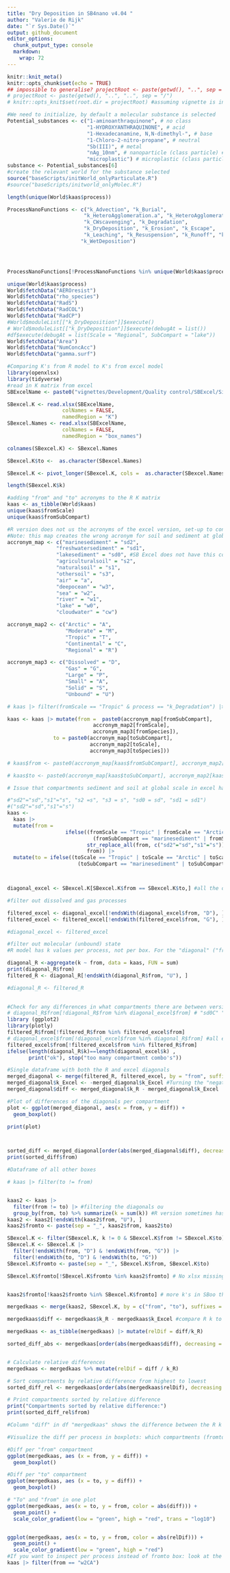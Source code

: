 ```yaml
---
title: "Dry Deposition in SB4nano v4.04 "
author: "Valerie de Rijk"
date: "`r Sys.Date()`"
output: github_document
editor_options: 
  chunk_output_type: console
  markdown: 
    wrap: 72
---
```


```r
knitr::knit_meta()
knitr::opts_chunk$set(echo = TRUE)
## impossible to generalise? projectRoot <- paste(getwd(), "..", sep = "/")
# projectRoot <- paste(getwd(), "..", "..", sep = "/")
# knitr::opts_knit$set(root.dir = projectRoot) #assuming vignette is in a direct subfolder of the project
```

```r
#We need to initialize, by default a molecular substance is selected
Potential_substances <- c("1-aminoanthraquinone", # no class
                          "1-HYDROXYANTHRAQUINONE", # acid
                          "1-Hexadecanamine, N,N-dimethyl-", # base
                          "1-Chloro-2-nitro-propane", # neutral
                          "Sb(III)", # metal
                          "nAg_10nm", # nanoparticle (class particle) #not in substancelist?
                          "microplastic") # microplastic (class particle)
substance <- Potential_substances[6]
#create the relevant world for the substance selected
source("baseScripts/initWorld_onlyParticulate.R")
#source("baseScripts/initworld_onlyMolec.R")

length(unique(World$kaas$process))

ProcessNanoFunctions <- c("k_Advection", "k_Burial",
                         "k_HeteroAgglomeration.a", "k_HeteroAgglomeration.wsd",
                         "k_CWscavenging", "k_Degradation",
                         "k_DryDeposition", "k_Erosion", "k_Escape",
                         "k_Leaching", "k_Resuspension", "k_Runoff", "k_Sedimentation",
                        "k_WetDeposition")




ProcessNanoFunctions[!ProcessNanoFunctions %in% unique(World$kaas$process)]

unique(World$kaas$process)
World$fetchData("AEROresist")
World$fetchData("rho_species")
World$fetchData("RadS")
World$fetchData("RadCOL")
World$fetchData("RadCP")
#World$moduleList[["k_DryDeposition"]]$execute()
# World$moduleList[["k_DryDeposition"]]$execute(debugAt = list())
#df$execute(debugAt = list(Scale = "Regional", SubCompart = "lake"))
World$fetchData("Area")
World$fetchData("NumConcAcc")
World$fetchData("gamma.surf")
```


```r
#Comparing K's from R model to K's from excel model
library(openxlsx)
library(tidyverse)
#read in K matrix from excel
SBExcelName <- paste0("vignettes/Development/Quality control/SBExcel/SimpleBox4plastics_rev009-1_",substance,".xlsx") 

SBexcel.K <- read.xlsx(SBExcelName,
                  colNames = FALSE,
                  namedRegion = "K")
SBexcel.Names <- read.xlsx(SBExcelName,
                  colNames = FALSE,
                  namedRegion = "box_names")

colnames(SBexcel.K) <- SBexcel.Names

SBexcel.K$to <-  as.character(SBexcel.Names)

SBexcel.K <- pivot_longer(SBexcel.K, cols =  as.character(SBexcel.Names), values_to = "k", names_to = "from")

length(SBexcel.K$k)

#adding "from" and "to" acronyms to the R K matrix
kaas <- as_tibble(World$kaas)
unique(kaas$fromScale)
unique(kaas$fromSubCompart)

#R version does not us the acronyms of the excel version, set-up to convert them
#Note: this map creates the wrong acronym for soil and sediment at global scale, this is fixed afterwards
accronym_map <- c("marinesediment" = "sd2",
                "freshwatersediment" = "sd1",
                "lakesediment" = "sd0", #SB Excel does not have this compartment. To do: can we turn this off (exclude this compartment) for testing?
                "agriculturalsoil" = "s2",
                "naturalsoil" = "s1",
                "othersoil" = "s3",
                "air" = "a",
                "deepocean" = "w3",
                "sea" = "w2",
                "river" = "w1",
                "lake" = "w0", 
                "cloudwater" = "cw")

accronym_map2 <- c("Arctic" = "A",
                   "Moderate" = "M",
                   "Tropic" = "T",
                   "Continental" = "C",
                   "Regional" = "R")

accronym_map3 <- c("Dissolved" = "D", 
                   "Gas" = "G", 
                   "Large" = "P", 
                   "Small" = "A",
                   "Solid" = "S", 
                   "Unbound" = "U")

# kaas |> filter(fromScale == "Tropic" & process == "k_Degradation") |> print(n=50)

kaas <- kaas |> mutate(from =  paste0(accronym_map[fromSubCompart], 
                            accronym_map2[fromScale], 
                            accronym_map3[fromSpecies]),
               to = paste0(accronym_map[toSubCompart], 
                           accronym_map2[toScale], 
                           accronym_map3[toSpecies]))

# kaas$from <- paste0(accronym_map[kaas$fromSubCompart], accronym_map2[kaas$fromScale])

# kaas$to <- paste0(accronym_map[kaas$toSubCompart], accronym_map2[kaas$toScale])

# Issue that compartments sediment and soil at global scale in excel have sd and s as acronyms instead of sd2 and s1 , happens in this case as well

#"sd2"="sd","s1"="s", "s2 =s", "s3 = s", "sd0 = sd", "sd1 = sd1")
#("sd2"="sd","s1"="s")
kaas <-
  kaas |>
  mutate(from =
                   ifelse((fromScale == "Tropic" | fromScale == "Arctic" | fromScale == "Moderate") &
                            (fromSubCompart == "marinesediment" | fromSubCompart == "naturalsoil"),
                          str_replace_all(from, c("sd2"="sd","s1"="s")),
                          from)) |>
  mutate(to = ifelse((toScale == "Tropic" | toScale == "Arctic" | toScale == "Moderate") &
                       (toSubCompart == "marinesediment" | toSubCompart == "naturalsoil"), str_replace_all(to, c("sd2"="sd","s1"="s")), to))



diagonal_excel <- SBexcel.K[SBexcel.K$from == SBexcel.K$to,] #all the diagonals in excel are negative values -> sums of all the "froms" of that compartment

#filter out dissolved and gas processes

filtered_excel <- diagonal_excel[!endsWith(diagonal_excel$from, "D"), ]
filtered_excel <- filtered_excel[!endsWith(filtered_excel$from, "G"), ]

#diagonal_excel <- filtered_excel

#filter out molecular (unbound) state
#R model has k values per process, not per box. For the "diagonal" ("from = to") boxes, this is different than in the excel version. summing all the "froms" here to be able to compare them with excel matrix. This should result in one value for each compartment (scale-subcomp-species combo)

diagonal_R <-aggregate(k ~ from, data = kaas, FUN = sum) 
print(diagonal_R$from)
filtered_R <- diagonal_R[!endsWith(diagonal_R$from, "U"), ]

#diagonal_R <- filtered_R
      
```

```r
#Check for any differences in what compartments there are between versions
# diagonal_R$from[!diagonal_R$from %in% diagonal_excel$from] # "sd0C" "sd0R" were added in sboo v1
library (ggplot2)
library(plotly)
filtered_R$from[!filtered_R$from %in% filtered_excel$from]
# diagonal_excel$from[!diagonal_excel$from %in% diagonal_R$from] #all excel diagonals are in those of R
filtered_excel$from[!filtered_excel$from %in% filtered_R$from]
ifelse(length(diagonal_R$k)==length(diagonal_excel$k) ,
       print("ok"), stop("too many compartment combo's")) 

#Single dataframe with both the R and excel diagonals
merged_diagonal <- merge(filtered_R, filtered_excel, by = "from", suffixes = c("_R", "_Excel")) 
merged_diagonal$k_Excel <- -merged_diagonal$k_Excel #Turning the "negative" values from the Excel matrix into positive ones
merged_diagonal$diff <- merged_diagonal$k_R - merged_diagonal$k_Excel 

#Plot of differences of the diagonals per compartment
plot <- ggplot(merged_diagonal, aes(x = from, y = diff)) +
  geom_boxplot()

print(plot)



sorted_diff <- merged_diagonal[order(abs(merged_diagonal$diff), decreasing = TRUE), ]
print(sorted_diff$from)
```


```r
#Dataframe of all other boxes

# kaas |> filter(to != from)


kaas2 <- kaas |>  
  filter(from != to) |> #filtering the diagonals ou
  group_by(from, to) %>% summarize(k = sum(k)) #R version sometimes has multiple k's per fromto box; excel only has the summed k's per box
kaas2 <- kaas2[!endsWith(kaas2$from, "U"), ]
kaas2$fromto <- paste(sep = "_", kaas2$from, kaas2$to)

SBexcel.K <- filter(SBexcel.K, k != 0 & SBexcel.K$from != SBexcel.K$to)
SBexcel.K <- SBexcel.K |>
  filter(!endsWith(from, "D") & !endsWith(from, "G")) |>
  filter(!endsWith(to, "D") & !endsWith(to, "G"))
SBexcel.K$fromto <- paste(sep = "_", SBexcel.K$from, SBexcel.K$to)

SBexcel.K$fromto[!SBexcel.K$fromto %in% kaas2$fromto] # No xlsx missing


kaas2$fromto[!kaas2$fromto %in% SBexcel.K$fromto] # more k's in SBoo than in SBxl

mergedkaas <- merge(kaas2, SBexcel.K, by = c("from", "to"), suffixes = c("_R", "_Excel"))

mergedkaas$diff <- mergedkaas$k_R - mergedkaas$k_Excel #compare R k to Excel K

mergedkaas <- as_tibble(mergedkaas) |> mutate(relDif = diff/k_R)

sorted_diff_abs <- mergedkaas[order(abs(mergedkaas$diff), decreasing = TRUE), ]


# Calculate relative differences
mergedkaas <- mergedkaas %>% mutate(relDif = diff / k_R)

# Sort compartments by relative difference from highest to lowest
sorted_diff_rel <- mergedkaas[order(abs(mergedkaas$relDif), decreasing = TRUE), ]

# Print compartments sorted by relative difference
print("Compartments sorted by relative difference:")
print(sorted_diff_rel$from)

#Column "diff" in df "mergedkaas" shows the difference between the R k output and the k's in Excel. 

#Visualize the diff per process in boxplots: which compartments (fromto boxes) have the largest differences between R and the excel model?

#Diff per "from" compartment
ggplot(mergedkaas, aes (x = from, y = diff)) +
  geom_boxplot()

#Diff per "to" compartment
ggplot(mergedkaas, aes (x = to, y = diff)) +
  geom_boxplot()

# "To" and "from" in one plot
ggplot(mergedkaas, aes(x = to, y = from, color = abs(diff))) + 
  geom_point() +
  scale_color_gradient(low = "green", high = "red", trans = "log10") 


ggplot(mergedkaas, aes(x = to, y = from, color = abs(relDif))) + 
  geom_point() +
  scale_color_gradient(low = "green", high = "red") 
#If you want to inspect per process instead of fromto box: look at the original kaas dataframe
kaas |> filter(from == "w2CA")


```
